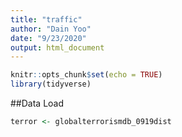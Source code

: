 ```yaml
---
title: "traffic"
author: "Dain Yoo"
date: "9/23/2020"
output: html_document
---
```


```r
knitr::opts_chunk$set(echo = TRUE)
library(tidyverse)
```


##Data Load

```r
terror <- globalterrorismdb_0919dist

```
